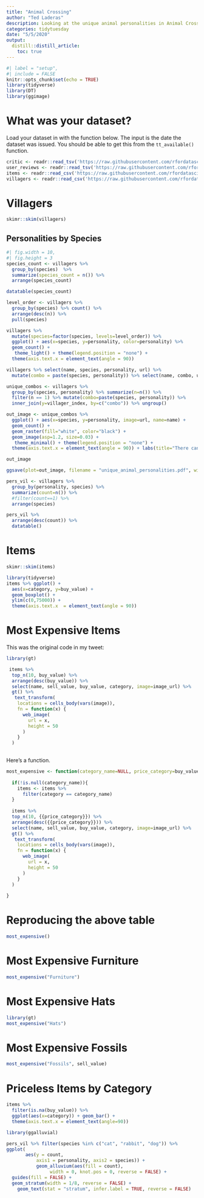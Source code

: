```yaml
---
title: "Animal Crossing"
author: "Ted Laderas"
description: Looking at the unique animal personalities in Animal Crossing.
categories: tidytuesday
date: "5/5/2020"
output: 
  distill::distill_article:
    toc: true
---
```


```r
#| label = "setup",
#| include = FALSE
knitr::opts_chunk$set(echo = TRUE)
library(tidyverse)
library(DT)
library(ggimage)
```


# What was your dataset?

Load your dataset in with the function below. The input is the date the dataset was issued. You should be able to get this from the `tt_available()` function.

```r
critic <- readr::read_tsv('https://raw.githubusercontent.com/rfordatascience/tidytuesday/master/data/2020/2020-05-05/critic.tsv')
user_reviews <- readr::read_tsv('https://raw.githubusercontent.com/rfordatascience/tidytuesday/master/data/2020/2020-05-05/user_reviews.tsv')
items <- readr::read_csv('https://raw.githubusercontent.com/rfordatascience/tidytuesday/master/data/2020/2020-05-05/items.csv')
villagers <- readr::read_csv('https://raw.githubusercontent.com/rfordatascience/tidytuesday/master/data/2020/2020-05-05/villagers.csv')

```

# Villagers

```r
skimr::skim(villagers)
```

## Personalities by Species

```r
#| fig.width = 10,
#| fig.height = 3
species_count <- villagers %>%
  group_by(species)  %>%
  summarize(species_count = n()) %>%
  arrange(species_count)

datatable(species_count)

level_order <- villagers %>%
  group_by(species) %>% count() %>%
  arrange(desc(n)) %>%
  pull(species)

villagers %>%
  mutate(species=factor(species, levels=level_order)) %>%
  ggplot() + aes(x=species, y=personality, color=personality) %>%
  geom_count() + 
   theme_light() + theme(legend.position = "none") +
  theme(axis.text.x = element_text(angle = 90)) 
```


```r
villagers %>% select(name, species, personality, url) %>%
  mutate(combo = paste(species, personality)) %>% select(name, combo, url) -> villager_index

unique_combos <- villagers %>%
  group_by(species, personality) %>% summarize(n=n()) %>%
  filter(n == 1) %>% mutate(combo=paste(species, personality)) %>%
  inner_join(y=villager_index, by=c("combo")) %>% ungroup()

out_image <- unique_combos %>%
  ggplot() + aes(x=species, y=personality, image=url, name=name) +
  geom_count() +
  geom_raster(fill="white", color="black") +
  geom_image(asp=1.2, size=0.03) + 
   theme_minimal() + theme(legend.position = "none") +
  theme(axis.text.x = element_text(angle = 90)) + labs(title="There can be only one", subtitle = "Unique Personality/Species combos in Animal Crossing")

out_image

ggsave(plot=out_image, filename = "unique_animal_personalities.pdf", width=10, height = 5)
```

```r
pers_vil <- villagers %>% 
  group_by(personality, species) %>%
  summarize(count=n()) %>%
  #filter(count==1) %>%
  arrange(species) 

pers_vil %>%
  arrange(desc(count)) %>%
  datatable()
```

# Items

```r
skimr::skim(items)
```

```r
library(tidyverse)
items %>% ggplot() +
  aes(x=category, y=buy_value) +
  geom_boxplot() +
  ylim(c(0,75000)) +
  theme(axis.text.x  = element_text(angle = 90))
```

# Most Expensive Items

This was the original code in my tweet:

```r
library(gt)

 items %>% 
  top_n(10, buy_value) %>%
  arrange(desc(buy_value)) %>%
  select(name, sell_value, buy_value, category, image=image_url) %>%
  gt() %>%
   text_transform(
    locations = cells_body(vars(image)),
    fn = function(x) {
      web_image(
        url = x,
        height = 50
      )
    }
  )
  

```

Here's a function.

```r

most_expensive <- function(category_name=NULL, price_category=buy_value){
  
  if(!is.null(category_name)){
    items <- items %>%
      filter(category == category_name)
  }
  
  items %>% 
  top_n(10, {{price_category}}) %>%
  arrange(desc({{price_category}})) %>%
  select(name, sell_value, buy_value, category, image=image_url) %>%
  gt() %>%
   text_transform(
    locations = cells_body(vars(image)),
    fn = function(x) {
      web_image(
        url = x,
        height = 50
      )
    }
  )
  
}
```

# Reproducing the above table

```r
most_expensive()
```

# Most Expensive Furniture

```r
most_expensive("Furniture")
```

# Most Expensive Hats

```r
library(gt)
most_expensive("Hats")
```

# Most Expensive Fossils

```r
most_expensive("Fossils", sell_value)
```

# Priceless Items by Category

```r
items %>%
  filter(is.na(buy_value)) %>%
  ggplot(aes(x=category)) + geom_bar() +
  theme(axis.text.x = element_text(angle=90))
```


```r
library(ggalluvial)

pers_vil %>% filter(species %in% c("cat", "rabbit", "dog")) %>%
ggplot(
       aes(y = count,
           axis1 = personality, axis2 = species)) +
           geom_alluvium(aes(fill = count),
                width = 0, knot.pos = 0, reverse = FALSE) +
  guides(fill = FALSE) +
  geom_stratum(width = 1/8, reverse = FALSE) +
    geom_text(stat = "stratum", infer.label = TRUE, reverse = FALSE) 
```

